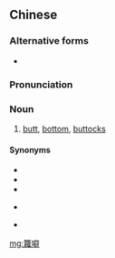 {{also|箩噼}}
==Chinese==
{{zh-forms|s=箩噼}}

===Alternative forms===
* {{zh-l|𦣇噼}}

===Pronunciation===
{{zh-pron
|c=lo1 pet1
|cat=n
}}

===Noun===
{{zh-noun}}

# {{lb|zh|Cantonese}} [[butt]], [[bottom]], [[buttocks]]

====Synonyms====
* {{zh-l|屁股}}
* {{zh-l|臀部}}
* {{zh-l|屁}}
* {{qualifier|chiefly Cantonese}} {{zh-l|噼}}
* {{qualifier|Cantonese}} {{zh-l|𦣇}}

{{zh-cat|Anatomy}}

[[mg:籮噼]]